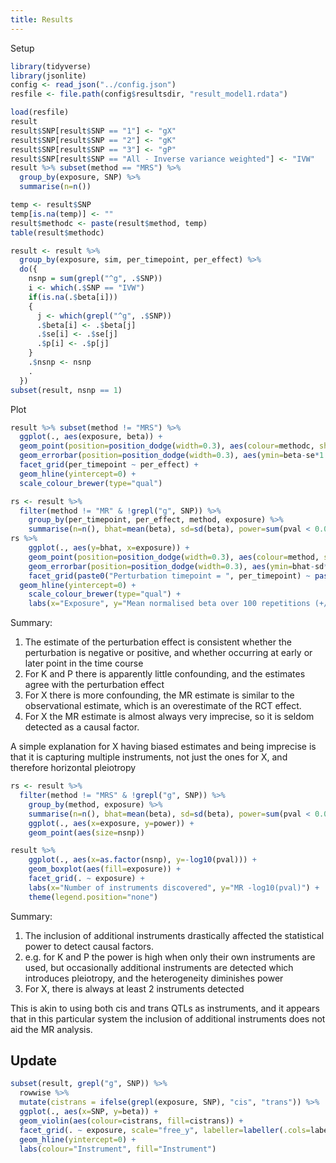 ```yaml
---
title: Results
---
```


Setup

```r
library(tidyverse)
library(jsonlite)
config <- read_json("../config.json")
resfile <- file.path(config$resultsdir, "result_model1.rdata")

load(resfile)
result
result$SNP[result$SNP == "1"] <- "gX"
result$SNP[result$SNP == "2"] <- "gK"
result$SNP[result$SNP == "3"] <- "gP"
result$SNP[result$SNP == "All - Inverse variance weighted"] <- "IVW"
result %>% subset(method == "MRS") %>%
  group_by(exposure, SNP) %>%
  summarise(n=n())

temp <- result$SNP
temp[is.na(temp)] <- ""
result$methodc <- paste(result$method, temp)
table(result$methodc)
```

```r
result <- result %>%
  group_by(exposure, sim, per_timepoint, per_effect) %>% 
  do({
    nsnp = sum(grepl("^g", .$SNP))
    i <- which(.$SNP == "IVW")
    if(is.na(.$beta[i]))
    {
      j <- which(grepl("^g", .$SNP))
      .$beta[i] <- .$beta[j]
      .$se[i] <- .$se[j]
      .$p[i] <- .$p[j]
    }
    .$nsnp <- nsnp
    .
  })
subset(result, nsnp == 1)
```


Plot

```r
result %>% subset(method != "MRS") %>%
  ggplot(., aes(exposure, beta)) +
  geom_point(position=position_dodge(width=0.3), aes(colour=methodc, shape=pval < 0.05)) +
  geom_errorbar(position=position_dodge(width=0.3), aes(ymin=beta-se*1.96, ymax=beta+se*1.96, colour=methodc), width=0) +
  facet_grid(per_timepoint ~ per_effect) +
  geom_hline(yintercept=0) +
  scale_colour_brewer(type="qual")
```


```r
rs <- result %>% 
  filter(method != "MR" & !grepl("g", SNP)) %>%
	group_by(per_timepoint, per_effect, method, exposure) %>%
	summarise(n=n(), bhat=mean(beta), sd=sd(beta), power=sum(pval < 0.05)/n)
rs %>%
	ggplot(., aes(y=bhat, x=exposure)) +
	geom_point(position=position_dodge(width=0.3), aes(colour=method, size=power)) +
	geom_errorbar(position=position_dodge(width=0.3), aes(ymin=bhat-sd*1.96, ymax=bhat+sd*1.96, colour=method), width=0) +
	facet_grid(paste0("Perturbation timepoint = ", per_timepoint) ~ paste0("Perturbation effect = ", per_effect)) +
  geom_hline(yintercept=0) +
	scale_colour_brewer(type="qual") +
	labs(x="Exposure", y="Mean normalised beta over 100 repetitions (+/- SD)")
```

Summary:

1. The estimate of the perturbation effect is consistent whether the perturbation is negative or positive, and whether occurring at early or later point in the time course
2. For K and P there is apparently little confounding, and the estimates agree with the perturbation effect
3. For X there is more confounding, the MR estimate is similar to the observational estimate, which is an overestimate of the RCT effect.
4. For X the MR estimate is almost always very imprecise, so it is seldom detected as a causal factor.

A simple explanation for X having biased estimates and being imprecise is that it is capturing multiple instruments, not just the ones for X, and therefore horizontal pleiotropy

```r
rs <- result %>% 
  filter(method != "MRS" & !grepl("g", SNP)) %>%
	group_by(method, exposure) %>%
	summarise(n=n(), bhat=mean(beta), sd=sd(beta), power=sum(pval < 0.05)/n, nsnp=mean(nsnp)) %>%
	ggplot(., aes(x=exposure, y=power)) +
	geom_point(aes(size=nsnp))

result %>%
	ggplot(., aes(x=as.factor(nsnp), y=-log10(pval))) +
	geom_boxplot(aes(fill=exposure)) +
	facet_grid(. ~ exposure) +
	labs(x="Number of instruments discovered", y="MR -log10(pval)") +
	theme(legend.position="none")
```

Summary:

1. The inclusion of additional instruments drastically affected the statistical power to detect causal factors. 
2. e.g. for K and P the power is high when only their own instruments are used, but occasionally additional instruments are detected which introduces pleiotropy, and the heterogeneity diminishes power
3. For X, there is always at least 2 instruments detected

This is akin to using both cis and trans QTLs as instruments, and it appears that in this particular system the inclusion of additional instruments does not aid the MR analysis.



## Update

```r
subset(result, grepl("g", SNP)) %>%
  rowwise %>%
  mutate(cistrans = ifelse(grepl(exposure, SNP), "cis", "trans")) %>%
  ggplot(., aes(x=SNP, y=beta)) +
  geom_violin(aes(colour=cistrans, fill=cistrans)) +
  facet_grid(. ~ exposure, scale="free_y", labeller=labeller(.cols=label_both)) +
  geom_hline(yintercept=0) +
  labs(colour="Instrument", fill="Instrument")
```



